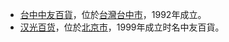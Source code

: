 {{Disambig|cat=组织机构消歧义}}
*[[台中中友百貨|台中中友百貨]]，位於[[台灣|台灣]][[台中市|台中市]]，1992年成立。
*[[汉光百货|汉光百货]]，位於[[北京市|北京市]]，1999年成立时名中友百貨。